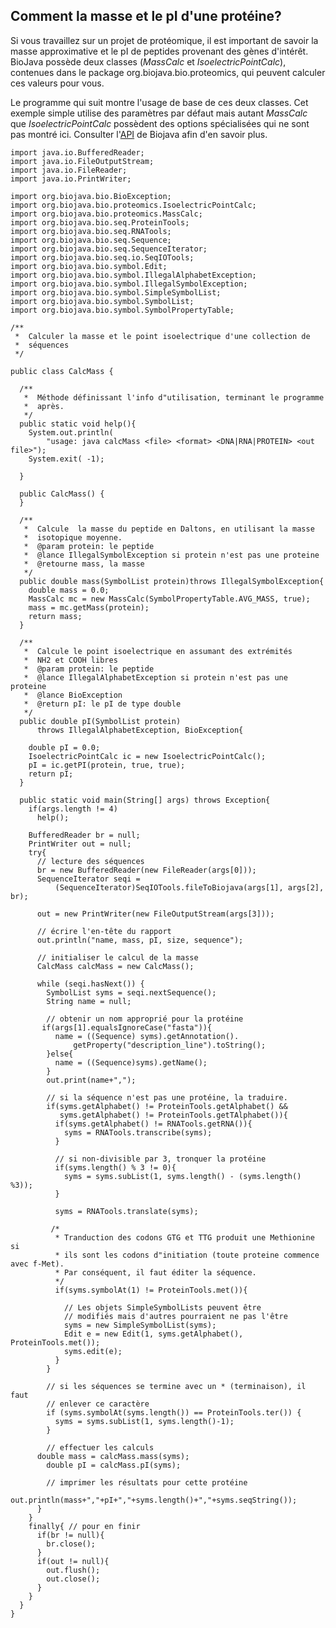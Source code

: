 == Comment la masse et le pI d'une protéine? ==

Si vous travaillez sur un projet de protéomique, il est important de savoir la masse approximative et le pI de peptides provenant des gènes d'intérêt. BioJava possède deux classes (''MassCalc'' et ''IsoelectricPointCalc''), contenues dans le package org.biojava.bio.proteomics, qui peuvent calculer ces valeurs pour vous.

Le programme qui suit montre l'usage de base de ces deux classes. Cet exemple simple utilise des paramètres par défaut mais autant ''MassCalc'' que ''IsoelectricPointCalc'' possèdent des options spécialisées qui ne sont pas montré ici. Consulter l'[http://www.biojava.org/docs/api14/index.html API] de Biojava afin d'en savoir plus.

<pre>
import java.io.BufferedReader;
import java.io.FileOutputStream;
import java.io.FileReader;
import java.io.PrintWriter;

import org.biojava.bio.BioException;
import org.biojava.bio.proteomics.IsoelectricPointCalc;
import org.biojava.bio.proteomics.MassCalc;
import org.biojava.bio.seq.ProteinTools;
import org.biojava.bio.seq.RNATools;
import org.biojava.bio.seq.Sequence;
import org.biojava.bio.seq.SequenceIterator;
import org.biojava.bio.seq.io.SeqIOTools;
import org.biojava.bio.symbol.Edit;
import org.biojava.bio.symbol.IllegalAlphabetException;
import org.biojava.bio.symbol.IllegalSymbolException;
import org.biojava.bio.symbol.SimpleSymbolList;
import org.biojava.bio.symbol.SymbolList;
import org.biojava.bio.symbol.SymbolPropertyTable;

/**
 *  Calculer la masse et le point isoelectrique d'une collection de
 *  séquences  
 */

public class CalcMass {

  /**
   *  Méthode définissant l'info d"utilisation, terminant le programme
   *  après.
   */
  public static void help(){
    System.out.println(
        "usage: java calcMass <file> <format> <DNA|RNA|PROTEIN> <out file>");
    System.exit( -1);

  }

  public CalcMass() {
  }

  /**
   *  Calcule  la masse du peptide en Daltons, en utilisant la masse
   *  isotopique moyenne.
   *  @param protein: le peptide
   *  @lance IllegalSymbolException si protein n'est pas une proteine
   *  @retourne mass, la masse
   */
  public double mass(SymbolList protein)throws IllegalSymbolException{
    double mass = 0.0;
    MassCalc mc = new MassCalc(SymbolPropertyTable.AVG_MASS, true);
    mass = mc.getMass(protein);
    return mass;
  }

  /**
   *  Calcule le point isoelectrique en assumant des extrémités
   *  NH2 et COOH libres
   *  @param protein: le peptide
   *  @lance IllegalAlphabetException si protein n'est pas une proteine
   *  @lance BioException
   *  @return pI: le pI de type double
   */
  public double pI(SymbolList protein)
      throws IllegalAlphabetException, BioException{

    double pI = 0.0;
    IsoelectricPointCalc ic = new IsoelectricPointCalc();
    pI = ic.getPI(protein, true, true);
    return pI;
  }

  public static void main(String[] args) throws Exception{
    if(args.length != 4)
      help();

    BufferedReader br = null;
    PrintWriter out = null;
    try{
      // lecture des séquences
      br = new BufferedReader(new FileReader(args[0]));
      SequenceIterator seqi =
          (SequenceIterator)SeqIOTools.fileToBiojava(args[1], args[2], br);

      out = new PrintWriter(new FileOutputStream(args[3]));

      // écrire l'en-tête du rapport
      out.println("name, mass, pI, size, sequence");

      // initialiser le calcul de la masse
      CalcMass calcMass = new CalcMass();

      while (seqi.hasNext()) {
        SymbolList syms = seqi.nextSequence();
        String name = null;

        // obtenir un nom approprié pour la protéine
       if(args[1].equalsIgnoreCase("fasta")){
          name = ((Sequence) syms).getAnnotation().
              getProperty("description_line").toString();
        }else{
          name = ((Sequence)syms).getName();
        }
        out.print(name+",");

        // si la séquence n'est pas une protéine, la traduire.
        if(syms.getAlphabet() != ProteinTools.getAlphabet() &&
           syms.getAlphabet() != ProteinTools.getTAlphabet()){
          if(syms.getAlphabet() != RNATools.getRNA()){
            syms = RNATools.transcribe(syms);
          }

          // si non-divisible par 3, tronquer la protéine
          if(syms.length() % 3 != 0){
            syms = syms.subList(1, syms.length() - (syms.length() %3));
          }

          syms = RNATools.translate(syms);

         /*
          * Tranduction des codons GTG et TTG produit une Methionine si
          * ils sont les codons d"initiation (toute proteine commence avec f-Met). 
          * Par conséquent, il faut éditer la séquence.
          */      
          if(syms.symbolAt(1) != ProteinTools.met()){
            
            // Les objets SimpleSymbolLists peuvent être 
            // modifiés mais d'autres pourraient ne pas l'être
            syms = new SimpleSymbolList(syms);
            Edit e = new Edit(1, syms.getAlphabet(), ProteinTools.met());
            syms.edit(e);
          }
        }

        // si les séquences se termine avec un * (terminaison), il faut
        // enlever ce caractère
        if (syms.symbolAt(syms.length()) == ProteinTools.ter()) {
          syms = syms.subList(1, syms.length()-1);
        }

        // effectuer les calculs
      double mass = calcMass.mass(syms);
        double pI = calcMass.pI(syms);

        // imprimer les résultats pour cette protéine
        out.println(mass+","+pI+","+syms.length()+","+syms.seqString());
      }
    }
    finally{ // pour en finir
      if(br != null){
        br.close();
      }
      if(out != null){
        out.flush();
        out.close();
      }
    }
  }
}
</pre>